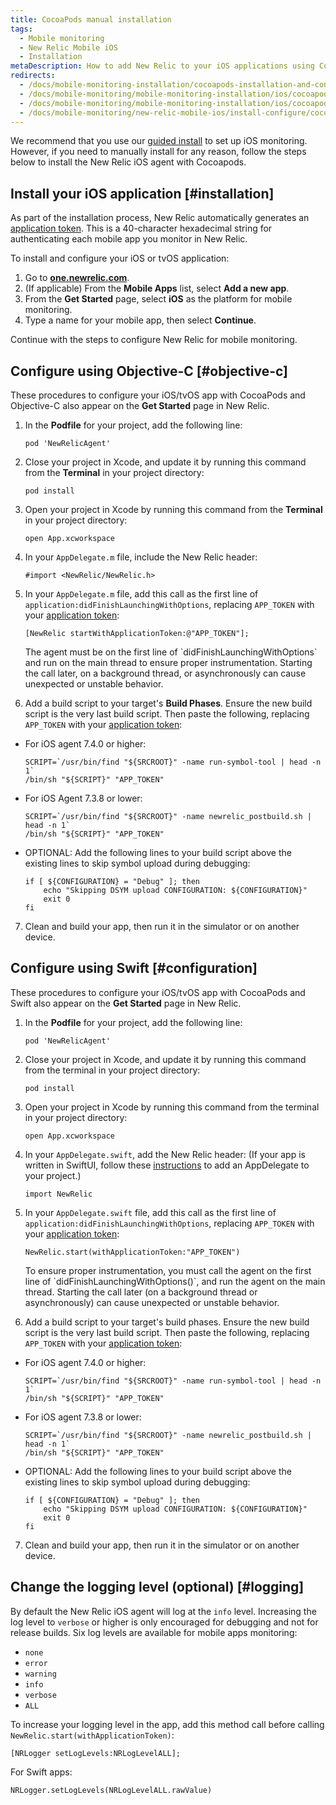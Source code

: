 ```yaml
---
title: CocoaPods manual installation
tags:
  - Mobile monitoring
  - New Relic Mobile iOS
  - Installation
metaDescription: How to add New Relic to your iOS applications using Cocoapods.
redirects:
  - /docs/mobile-monitoring-installation/cocoapods-installation-and-configuration
  - /docs/mobile-monitoring/mobile-monitoring-installation/ios/cocoapods-installation-and-configuration
  - /docs/mobile-monitoring/mobile-monitoring-installation/ios/cocoapods-installation-configuration
  - /docs/mobile-monitoring/new-relic-mobile-ios/install-configure/cocoapods-installation-configuration
---
```


We recommend that you use our [guided install](https://onenr.io/0qwLv87gkj5) to set up iOS monitoring. However, if you need to manually install for any reason, follow the steps below to install the New Relic iOS agent with Cocoapods.

## Install your iOS application [#installation]

As part of the installation process, New Relic automatically generates an [application token](/docs/mobile-apps/viewing-your-application-token). This is a 40-character hexadecimal string for authenticating each mobile app you monitor in New Relic.

To install and configure your iOS or tvOS application:

1. Go to **[one.newrelic.com](https://one.newrelic.com/all-capabilities)**.
2. (If applicable) From the **Mobile Apps** list, select **Add a new app**.
3. From the **Get Started** page, select **iOS** as the platform for mobile monitoring.
4. Type a name for your mobile app, then select **Continue**.

Continue with the steps to configure New Relic for mobile monitoring.

## Configure using Objective-C [#objective-c]

These procedures to configure your iOS/tvOS app with CocoaPods and Objective-C also appear on the **Get Started** page in New Relic.

1. In the **Podfile** for your project, add the following line:

   ```
   pod 'NewRelicAgent'
   ```
2. Close your project in Xcode, and update it by running this command from the **Terminal** in your project directory:

   ```
   pod install
   ```
3. Open your project in Xcode by running this command from the **Terminal** in your project directory:

   ```
   open App.xcworkspace
   ```
4. In your `AppDelegate.m` file, include the New Relic header:

   ```
   #import <NewRelic/NewRelic.h>
   ```
5. In your `AppDelegate.m` file, add this call as the first line of `application:didFinishLaunchingWithOptions`, replacing `APP_TOKEN` with your [application token](/docs/mobile-apps/viewing-your-application-token):

   ```
   [NewRelic startWithApplicationToken:@"APP_TOKEN"];
   ```

   <Callout variant="important">
     The agent must be on the first line of `didFinishLaunchingWithOptions` and run on the main thread to ensure proper instrumentation. Starting the call later, on a background thread, or asynchronously can cause unexpected or unstable behavior.
   </Callout>
6. Add a build script to your target's **Build Phases**. Ensure the new build script is the very last build script. Then paste the following, replacing `APP_TOKEN` with your [application token](/docs/mobile-apps/viewing-your-application-token):
     
- For iOS agent 7.4.0 or higher:
   ```   
   SCRIPT=`/usr/bin/find "${SRCROOT}" -name run-symbol-tool | head -n 1`
   /bin/sh "${SCRIPT}" "APP_TOKEN"
   ```
 - For iOS Agent 7.3.8 or lower:
   ```
   SCRIPT=`/usr/bin/find "${SRCROOT}" -name newrelic_postbuild.sh | head -n 1`
   /bin/sh "${SCRIPT}" "APP_TOKEN"
   ```
 - OPTIONAL: Add the following lines to your build script above the existing lines to skip symbol upload during debugging:
    ```
    if [ ${CONFIGURATION} = "Debug" ]; then
        echo "Skipping DSYM upload CONFIGURATION: ${CONFIGURATION}"
        exit 0
    fi
    ```
7. Clean and build your app, then run it in the simulator or on another device.

## Configure using Swift [#configuration]

These procedures to configure your iOS/tvOS app with CocoaPods and Swift also appear on the **Get Started** page in New Relic.

1. In the **Podfile** for your project, add the following line:

   ```
   pod 'NewRelicAgent'
   ```
2. Close your project in Xcode, and update it by running this command from the terminal in your project directory:

   ```
   pod install
   ```
3. Open your project in Xcode by running this command from the terminal in your project directory:

   ```
   open App.xcworkspace
   ```
4. In your `AppDelegate.swift`, add the New Relic header:
   (If your app is written in SwiftUI, follow these [instructions](/docs/mobile-monitoring/new-relic-mobile-ios/troubleshoot/swiftui-appdelegate) to add an AppDelegate to your project.)

   ```
   import NewRelic
   ```
5. In your `AppDelegate.swift` file, add this call as the first line of `application:didFinishLaunchingWithOptions`, replacing `APP_TOKEN` with your [application token](/docs/mobile-apps/viewing-your-application-token):

   ```
   NewRelic.start(withApplicationToken:"APP_TOKEN")
   ```

   <Callout variant="important">
     To ensure proper instrumentation, you must call the agent on the first line of `didFinishLaunchingWithOptions()`, and run the agent on the main thread. Starting the call later (on a background thread or asynchronously) can cause unexpected or unstable behavior.
   </Callout>
6. Add a build script to your target's build phases. Ensure the new build script is the very last build script. Then paste the following, replacing `APP_TOKEN` with your [application token](/docs/mobile-apps/viewing-your-application-token):
     
 - For iOS agent 7.4.0 or higher:
   ```
   SCRIPT=`/usr/bin/find "${SRCROOT}" -name run-symbol-tool | head -n 1`
   /bin/sh "${SCRIPT}" "APP_TOKEN"
   ```
 - For iOS agent 7.3.8 or lower:
   ```
   SCRIPT=`/usr/bin/find "${SRCROOT}" -name newrelic_postbuild.sh | head -n 1`
   /bin/sh "${SCRIPT}" "APP_TOKEN"
   ```
 - OPTIONAL: Add the following lines to your build script above the existing lines to skip symbol upload during debugging:
    ```
    if [ ${CONFIGURATION} = "Debug" ]; then
        echo "Skipping DSYM upload CONFIGURATION: ${CONFIGURATION}"
        exit 0
    fi
    ```
7. Clean and build your app, then run it in the simulator or on another device.

<InstallFeedback />

## Change the logging level (optional) [#logging]

By default the New Relic iOS agent will log at the `info` level. Increasing the log level to `verbose` or higher is only encouraged for debugging and not for release builds. 
Six log levels are available for mobile apps monitoring:

* `none`
* `error`
* `warning`
* `info`
* `verbose`
* `ALL`

To increase your logging level in the app, add this method call before calling `NewRelic.start(withApplicationToken)`:

```
[NRLogger setLogLevels:NRLogLevelALL];
```

For Swift apps:

```
NRLogger.setLogLevels(NRLogLevelALL.rawValue)
```
